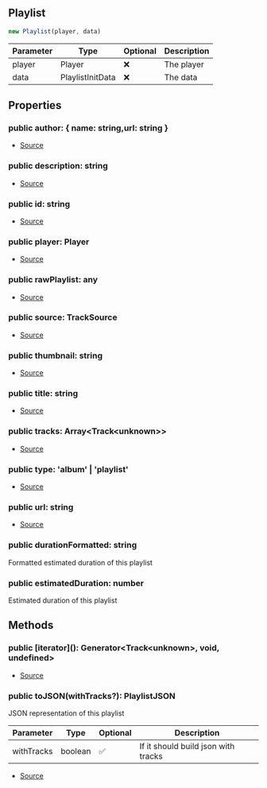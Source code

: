 ## Playlist


```typescript
new Playlist(player, data)
```
| Parameter | Type | Optional | Description |
| ----------- | ----------- | ----------- | ----------- |
| player | Player | ❌ | The player |
| data | PlaylistInitData | ❌ | The data |


## Properties
### public author: \{ name: string,url: string }
- [Source](https://github.com/Androz2091/discord-player/blob/fe42dd7/packages/discord-player/src/fabric/Playlist.ts#L14)
### public description: string
- [Source](https://github.com/Androz2091/discord-player/blob/fe42dd7/packages/discord-player/src/fabric/Playlist.ts#L10)
### public id: string
- [Source](https://github.com/Androz2091/discord-player/blob/fe42dd7/packages/discord-player/src/fabric/Playlist.ts#L18)
### public player: Player
- [Source](https://github.com/Androz2091/discord-player/blob/fe42dd7/packages/discord-player/src/fabric/Playlist.ts#L7)
### public rawPlaylist: any
- [Source](https://github.com/Androz2091/discord-player/blob/fe42dd7/packages/discord-player/src/fabric/Playlist.ts#L20)
### public source: TrackSource
- [Source](https://github.com/Androz2091/discord-player/blob/fe42dd7/packages/discord-player/src/fabric/Playlist.ts#L13)
### public thumbnail: string
- [Source](https://github.com/Androz2091/discord-player/blob/fe42dd7/packages/discord-player/src/fabric/Playlist.ts#L11)
### public title: string
- [Source](https://github.com/Androz2091/discord-player/blob/fe42dd7/packages/discord-player/src/fabric/Playlist.ts#L9)
### public tracks: Array\<Track\<unknown>>
- [Source](https://github.com/Androz2091/discord-player/blob/fe42dd7/packages/discord-player/src/fabric/Playlist.ts#L8)
### public type: 'album' \| 'playlist'
- [Source](https://github.com/Androz2091/discord-player/blob/fe42dd7/packages/discord-player/src/fabric/Playlist.ts#L12)
### public url: string
- [Source](https://github.com/Androz2091/discord-player/blob/fe42dd7/packages/discord-player/src/fabric/Playlist.ts#L19)
### public durationFormatted: string
Formatted estimated duration of this playlist
### public estimatedDuration: number
Estimated duration of this playlist

## Methods
### public \[iterator](): Generator\<Track\<unknown>, void, undefined>
- [Source](https://github.com/Androz2091/discord-player/blob/fe42dd7/packages/discord-player/src/fabric/Playlist.ts#L111)
### public toJSON(withTracks?): PlaylistJSON
JSON representation of this playlist



| Parameter | Type | Optional | Description |
| ----------- | ----------- | ----------- | ----------- |
| withTracks | boolean | ✅ | If it should build json with tracks |


- [Source](https://github.com/Androz2091/discord-player/blob/fe42dd7/packages/discord-player/src/fabric/Playlist.ts#L134)